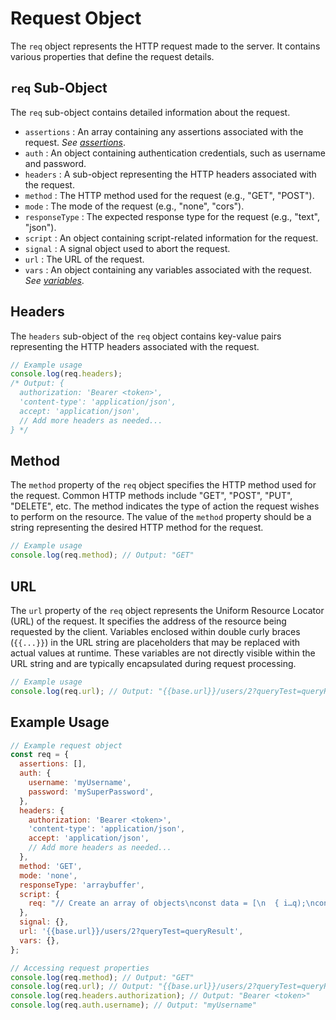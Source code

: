 # Request Object

The `req` object represents the HTTP request made to the server. It contains various properties that define the request details.

## `req` Sub-Object

The `req` sub-object contains detailed information about the request.

- `assertions` : An array containing any assertions associated with the request. _See [assertions](../../tests/assertions)_.
- `auth` : An object containing authentication credentials, such as username and password.
- `headers` : A sub-object representing the HTTP headers associated with the request.
- `method` : The HTTP method used for the request (e.g., "GET", "POST").
- `mode` : The mode of the request (e.g., "none", "cors").
- `responseType` : The expected response type for the request (e.g., "text", "json").
- `script` : An object containing script-related information for the request.
- `signal` : A signal object used to abort the request.
- `url` : The URL of the request.
- `vars` : An object containing any variables associated with the request. _See [variables](../../script/vars)_.

## Headers

The `headers` sub-object of the `req` object contains key-value pairs representing the HTTP headers associated with the request.

```javascript
// Example usage
console.log(req.headers);
/* Output: {
  authorization: 'Bearer <token>',
  'content-type': 'application/json',
  accept: 'application/json',
  // Add more headers as needed...
} */
```

## Method

The `method` property of the `req` object specifies the HTTP method used for the request. Common HTTP methods include "GET", "POST", "PUT", "DELETE", etc. The method indicates the type of action the request wishes to perform on the resource. The value of the `method` property should be a string representing the desired HTTP method for the request.

```javascript
// Example usage
console.log(req.method); // Output: "GET"
```

## URL

The `url` property of the `req` object represents the Uniform Resource Locator (URL) of the request. It specifies the address of the resource being requested by the client. Variables enclosed within double curly braces (`{{...}}`) in the URL string are placeholders that may be replaced with actual values at runtime. These variables are not directly visible within the URL string and are typically encapsulated during request processing.

```javascript
// Example usage
console.log(req.url); // Output: "{{base.url}}/users/2?queryTest=queryResult"
```

## Example Usage

```javascript
// Example request object
const req = {
  assertions: [],
  auth: {
    username: 'myUsername',
    password: 'mySuperPassword',
  },
  headers: {
    authorization: 'Bearer <token>',
    'content-type': 'application/json',
    accept: 'application/json',
    // Add more headers as needed...
  },
  method: 'GET',
  mode: 'none',
  responseType: 'arraybuffer',
  script: {
    req: "// Create an array of objects\nconst data = [\n  { i…q);\nconst myVariable = bru.getEnvVar('password');",
  },
  signal: {},
  url: '{{base.url}}/users/2?queryTest=queryResult',
  vars: {},
};

// Accessing request properties
console.log(req.method); // Output: "GET"
console.log(req.url); // Output: "{{base.url}}/users/2?queryTest=queryResult"
console.log(req.headers.authorization); // Output: "Bearer <token>"
console.log(req.auth.username); // Output: "myUsername"
```
